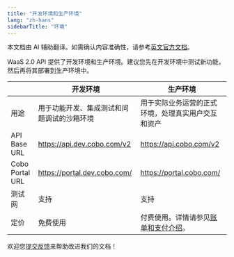 ```yaml
---
title: "开发环境和生产环境"
lang: "zh-hans"
sidebarTitle: "环境"
---
```

<Note>本文档由 AI 辅助翻译。如需确认内容准确性，请参考[英文官方文档](https://www.cobo.com/developers/v2/guides/overview/introduction)。</Note>

WaaS 2.0 API 提供了开发环境和生产环境。建议您先在开发环境中测试新功能，然后再将其部署到生产环境中。

|                 | **开发环境**                                                | **生产环境**                                               |
| --------------- | ------------------------------------------------------------ | ------------------------------------------------------------ |
| 用途           | 用于功能开发、集成测试和问题调试的沙箱环境 | 用于实际业务运营的正式环境，处理真实用户交互和资产 |
| API Base URL    | https://api.dev.cobo.com/v2                                  | https://api.cobo.com/v2                                      |
| Cobo Portal URL | https://portal.dev.cobo.com/                                 | https://portal.cobo.com/                                     |
| 测试网         | 支持                                                        | 支持                                                        |
| 定价           | 免费使用                                                    | 付费使用。详情请参见[账单和支付介绍](https://manuals.cobo.com/zh/portal/bills-and-payments/introduction)。 |


<Tip>欢迎您[提交反馈](https://forms.zohopublic.com/cobo/form/DocumentFeedbackForm/formperma/QvLOhxJv1_JMsJ-1dleZ8Itb_7rzN-LtgvsDdxosoVI)来帮助改进我们的文档！</Tip>